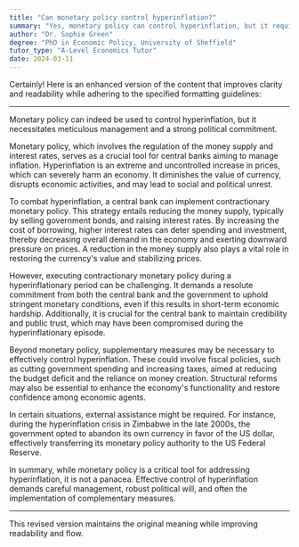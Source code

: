 ```yaml
---
title: "Can monetary policy control hyperinflation?"
summary: "Yes, monetary policy can control hyperinflation, but it requires careful management and strong political will."
author: "Dr. Sophie Green"
degree: "PhD in Economic Policy, University of Sheffield"
tutor_type: "A-Level Economics Tutor"
date: 2024-03-11
---
```


Certainly! Here is an enhanced version of the content that improves clarity and readability while adhering to the specified formatting guidelines:

---

Monetary policy can indeed be used to control hyperinflation, but it necessitates meticulous management and a strong political commitment.

Monetary policy, which involves the regulation of the money supply and interest rates, serves as a crucial tool for central banks aiming to manage inflation. Hyperinflation is an extreme and uncontrolled increase in prices, which can severely harm an economy. It diminishes the value of currency, disrupts economic activities, and may lead to social and political unrest.

To combat hyperinflation, a central bank can implement contractionary monetary policy. This strategy entails reducing the money supply, typically by selling government bonds, and raising interest rates. By increasing the cost of borrowing, higher interest rates can deter spending and investment, thereby decreasing overall demand in the economy and exerting downward pressure on prices. A reduction in the money supply also plays a vital role in restoring the currency's value and stabilizing prices.

However, executing contractionary monetary policy during a hyperinflationary period can be challenging. It demands a resolute commitment from both the central bank and the government to uphold stringent monetary conditions, even if this results in short-term economic hardship. Additionally, it is crucial for the central bank to maintain credibility and public trust, which may have been compromised during the hyperinflationary episode.

Beyond monetary policy, supplementary measures may be necessary to effectively control hyperinflation. These could involve fiscal policies, such as cutting government spending and increasing taxes, aimed at reducing the budget deficit and the reliance on money creation. Structural reforms may also be essential to enhance the economy's functionality and restore confidence among economic agents.

In certain situations, external assistance might be required. For instance, during the hyperinflation crisis in Zimbabwe in the late 2000s, the government opted to abandon its own currency in favor of the US dollar, effectively transferring its monetary policy authority to the US Federal Reserve.

In summary, while monetary policy is a critical tool for addressing hyperinflation, it is not a panacea. Effective control of hyperinflation demands careful management, robust political will, and often the implementation of complementary measures.

--- 

This revised version maintains the original meaning while improving readability and flow.
    